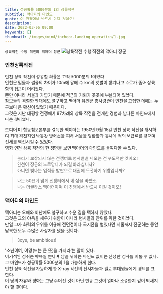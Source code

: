 ```yaml
---
title: 성공확률 5000분의 1의 상륙작전
subtitle: 맥아더의 마인드
quote: 이 전쟁에서 반드시 이길 것이오!
description: 
date: 2022-03-06 09:00
keywords: []
thumbnail: /images/mind/incheon-landing-operation/1.jpg
---
```


`상륙작전 수행 직전의 맥아더 장군`
![상륙작전 수행 직전의 맥아더 장군](/images/mind/incheon-landing-operation/1.jpg)

### 인천상륙작전

인천 상륙 작전이 성공할 확률은 고작 5000분의 1이었다.  
인천은 밀물과 썰물의 차이가 10m에 달해 수 km의 갯벌이 생겨나고 수로가 좁아 상륙함의 접근이 어려웠다.  
뿐만 아니라 서울과 가깝기 때문에 적군의 기뢰가 곳곳에 부설되어 있었다.  
참모들의 격렬한 반대에도 불구하고 맥아더 유엔군 총사령관이 인천을 고집한 데에는 누구보다 큰 확신이 있었기 때문이다.  
그것은 지난 태평양 전쟁에서 87차례의 상륙 작전을 전개한 경험과 남다른 마인드에서 나온 것이었다.

드디어 미 합동참모본부를 설득한 맥아더는 1950년 9월 15일 인천 상륙 작전을 개시하여 최대 격전지인 낙동강 방어선을 피해 서울을 탈환함과 동시에 적의 보급로를 끊으며 전세를 역전시킬 수 있었다.  
영화 인천 상륙 작전의 한 장면을 보면 맥아더의 마인드를 들여다볼 수 있다.

> 승리가 보장되지 않는 전쟁터로 병사들을 내모는 건 부도덕한 짓이오!  
> 인천이 장군의 노르망디가 되길 바라십니까?  
> 아니면 빛나는 업적을 발판으로 대권에 도전하기 위함입니까?  

> 나는 50년이 넘게 전쟁터에서 내 삶을 바쳤소.  
> 나는 더글라스 맥아더이며 이 전쟁에서 반드시 이길 것이오!

### 맥아더의 마인드

맥아더는 오해와 비난에도 불구하고 쉬운 길을 택하지 않았다.  
그것은 그의 야욕을 채우기 위함이 아니라 병사들의 안위를 위한 것이었다.  
만일 그가 화력의 우위를 이용해 전면전이나 국지전을 벌였다면 서울까지 진군하는 동안 남북한 모두 수많은 사상자를 냈을 것이다.

> Boys, be ambitious!

'소년이여, 야망(또는 큰 뜻)을 가지라'는 말이 있다.  
이기적인 성취는 야욕일 뿐이며 남을 위하는 마인드 없이는 진정한 성취를 이룰 수 없다.  
그 마인드가 성공확률 5000분의 1을 가능하게 한다.  
인천 상륙 작전을 가능하게 한 X-ray 작전의 전사자들과 켈로 부대원들에게 경의를 표한다.  
이 땅의 자유와 평화는 그냥 주어진 것이 아닌 만큼 그것이 얼마나 소중한지 깊이 되새겨야 할 것이다.